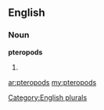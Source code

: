 ==English==

===Noun===
'''pteropods'''

# {{plural of|[[pteropod]]}}

[[Category:English plurals]]

[[ar:pteropods]]
[[my:pteropods]]